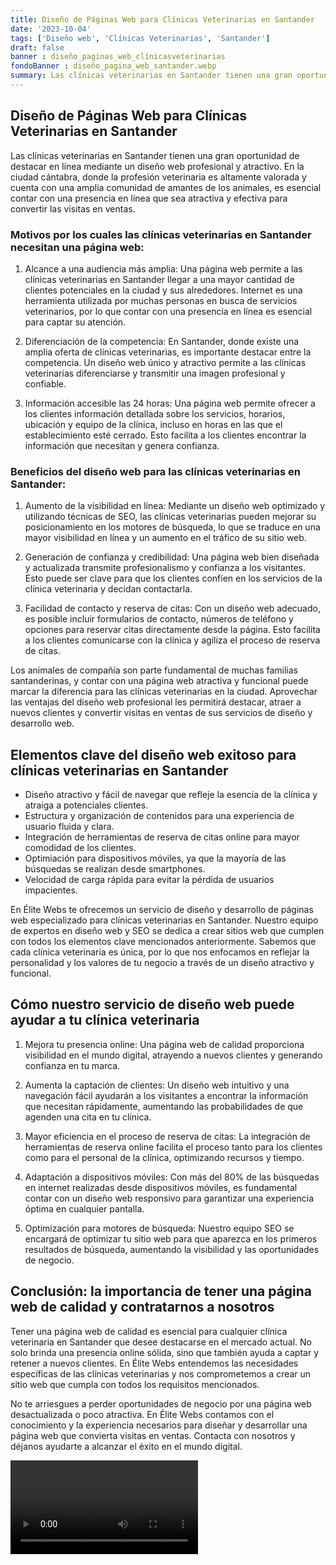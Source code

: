 ```yaml
---
title: Diseño de Páginas Web para Clínicas Veterinarias en Santander
date: '2023-10-04'
tags: ['Diseño web', 'Clínicas Veterinarias', 'Santander']
draft: false
banner : diseño_paginas_web_clínicasveterinarias
fondoBanner : diseño_pagina_web_santander.webp
summary: Las clínicas veterinarias en Santander tienen una gran oportunidad de destacar en línea mediante un diseño web profesional y atractivo. En la ciudad cántabra, donde la profesión veterinaria es altamente valorada y cuenta con una amplia comunidad de amantes de los animales, es esencial contar con una presencia en línea que sea atractiva y efectiva para convertir las visitas en ventas.
---
```


## Diseño de Páginas Web para Clínicas Veterinarias en Santander

Las clínicas veterinarias en Santander tienen una gran oportunidad de destacar en línea mediante un diseño web profesional y atractivo. En la ciudad cántabra, donde la profesión veterinaria es altamente valorada y cuenta con una amplia comunidad de amantes de los animales, es esencial contar con una presencia en línea que sea atractiva y efectiva para convertir las visitas en ventas.

### Motivos por los cuales las clínicas veterinarias en Santander necesitan una página web:

1. Alcance a una audiencia más amplia: Una página web permite a las clínicas veterinarias en Santander llegar a una mayor cantidad de clientes potenciales en la ciudad y sus alrededores. Internet es una herramienta utilizada por muchas personas en busca de servicios veterinarios, por lo que contar con una presencia en línea es esencial para captar su atención.

2. Diferenciación de la competencia: En Santander, donde existe una amplia oferta de clínicas veterinarias, es importante destacar entre la competencia. Un diseño web único y atractivo permite a las clínicas veterinarias diferenciarse y transmitir una imagen profesional y confiable.

3. Información accesible las 24 horas: Una página web permite ofrecer a los clientes información detallada sobre los servicios, horarios, ubicación y equipo de la clínica, incluso en horas en las que el establecimiento esté cerrado. Esto facilita a los clientes encontrar la información que necesitan y genera confianza.

### Beneficios del diseño web para las clínicas veterinarias en Santander:

1. Aumento de la visibilidad en línea: Mediante un diseño web optimizado y utilizando técnicas de SEO, las clínicas veterinarias pueden mejorar su posicionamiento en los motores de búsqueda, lo que se traduce en una mayor visibilidad en línea y un aumento en el tráfico de su sitio web.

2. Generación de confianza y credibilidad: Una página web bien diseñada y actualizada transmite profesionalismo y confianza a los visitantes. Esto puede ser clave para que los clientes confíen en los servicios de la clínica veterinaria y decidan contactarla.

3. Facilidad de contacto y reserva de citas: Con un diseño web adecuado, es posible incluir formularios de contacto, números de teléfono y opciones para reservar citas directamente desde la página. Esto facilita a los clientes comunicarse con la clínica y agiliza el proceso de reserva de citas.

Los animales de compañía son parte fundamental de muchas familias santanderinas, y contar con una página web atractiva y funcional puede marcar la diferencia para las clínicas veterinarias en la ciudad. Aprovechar las ventajas del diseño web profesional les permitirá destacar, atraer a nuevos clientes y convertir visitas en ventas de sus servicios de diseño y desarrollo web.

<GifSeo />

<Cta />

## Elementos clave del diseño web exitoso para clínicas veterinarias en Santander

- Diseño atractivo y fácil de navegar que refleje la esencia de la clínica y atraiga a potenciales clientes.
- Estructura y organización de contenidos para una experiencia de usuario fluida y clara.
- Integración de herramientas de reserva de citas online para mayor comodidad de los clientes.
- Optimiación para dispositivos móviles, ya que la mayoría de las búsquedas se realizan desde smartphones.
- Velocidad de carga rápida para evitar la pérdida de usuarios impacientes.

En Élite Webs te ofrecemos un servicio de diseño y desarrollo de páginas web especializado para clínicas veterinarias en Santander. Nuestro equipo de expertos en diseño web y SEO se dedica a crear sitios web que cumplen con todos los elementos clave mencionados anteriormente. Sabemos que cada clínica veterinaria es única, por lo que nos enfocamos en reflejar la personalidad y los valores de tu negocio a través de un diseño atractivo y funcional.

## Cómo nuestro servicio de diseño web puede ayudar a tu clínica veterinaria

1. Mejora tu presencia online: Una página web de calidad proporciona visibilidad en el mundo digital, atrayendo a nuevos clientes y generando confianza en tu marca.

2. Aumenta la captación de clientes: Un diseño web intuitivo y una navegación fácil ayudarán a los visitantes a encontrar la información que necesitan rápidamente, aumentando las probabilidades de que agenden una cita en tu clínica.

3. Mayor eficiencia en el proceso de reserva de citas: La integración de herramientas de reserva online facilita el proceso tanto para los clientes como para el personal de la clínica, optimizando recursos y tiempo.

4. Adaptación a dispositivos móviles: Con más del 80% de las búsquedas en internet realizadas desde dispositivos móviles, es fundamental contar con un diseño web responsivo para garantizar una experiencia óptima en cualquier pantalla.

5. Optimización para motores de búsqueda: Nuestro equipo SEO se encargará de optimizar tu sitio web para que aparezca en los primeros resultados de búsqueda, aumentando la visibilidad y las oportunidades de negocio.

## Conclusión: la importancia de tener una página web de calidad y contratarnos a nosotros

Tener una página web de calidad es esencial para cualquier clínica veterinaria en Santander que desee destacarse en el mercado actual. No solo brinda una presencia online sólida, sino que también ayuda a captar y retener a nuevos clientes. En Élite Webs entendemos las necesidades específicas de las clínicas veterinarias y nos comprometemos a crear un sitio web que cumpla con todos los requisitos mencionados.

No te arriesgues a perder oportunidades de negocio por una página web desactualizada o poco atractiva. En Élite Webs contamos con el conocimiento y la experiencia necesarios para diseñar y desarrollar una página web que convierta visitas en ventas. Contacta con nosotros y déjanos ayudarte a alcanzar el éxito en el mundo digital.

<Video />

<CtaBot job='Clínicas Veterinarias' city='Santander'/>

<Gmaps query='Santander+españa+maps' />